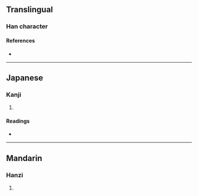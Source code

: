 {{character info/new}}
==Translingual==

===Han character===
{{Han char|rn=19|rad=力|as=06|sn=8|four=|canj=GGKS,XGGKS|ids=⿰圭力}}

====References====
* {{Han ref|kx=0147.110|dkj=02333|hdz=10369.100|uh=52B8|ud=21176}}

----

==Japanese==

===Kanji===
{{ja-kanji|grade=|rs=力06}}

# {{rfdef|ja|sort=力06}}

====Readings====
* {{ja-readings|on=[[あい]] (ai), [[あ]] (a)|kun=[[せまる]] (semaru)}}

----

==Mandarin==

===Hanzi===
{{cmn-hanzi|pin=[[wā]] ([[wa1]])|wg=wa<sup>1</sup>}}

# {{rfdef|cmn|sort=力06}}